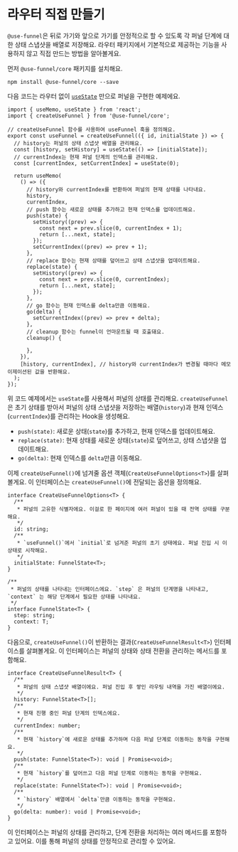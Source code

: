# 라우터 직접 만들기

`@use-funnel`은 뒤로 가기와 앞으로 가기를 안정적으로 할 수 있도록 각 퍼널 단계에 대한 상태 스냅샷을 배열로 저장해요. 라우터 패키지에서 기본적으로 제공하는 기능을 사용하지 않고 직접 만드는 방법을 알아볼게요.

먼저 `@use-funnel/core` 패키지를 설치해요.

```shell npm2yarn
npm install @use-funnel/core --save
```

다음 코드는 라우터 없이 [`useState`](https://ko.react.dev/reference/react/useState) 만으로 퍼널을 구현한 예제에요.

```tsx filename="src/hooks/useFunnel.ts"
import { useMemo, useState } from 'react';
import { createUseFunnel } from '@use-funnel/core';

// createUseFunnel 함수를 사용하여 useFunnel 훅을 정의해요.
export const useFunnel = createUseFunnel(({ id, initialState }) => {
  // history는 퍼널의 상태 스냅샷 배열을 관리해요.
  const [history, setHistory] = useState(() => [initialState]);
  // currentIndex는 현재 퍼널 단계의 인덱스를 관리해요.
  const [currentIndex, setCurrentIndex] = useState(0);

  return useMemo(
    () => ({
      // history와 currentIndex를 반환하여 퍼널의 현재 상태를 나타내요.
      history,
      currentIndex,
      // push 함수는 새로운 상태를 추가하고 현재 인덱스를 업데이트해요.
      push(state) {
        setHistory((prev) => {
          const next = prev.slice(0, currentIndex + 1);
          return [...next, state];
        });
        setCurrentIndex((prev) => prev + 1);
      },
      // replace 함수는 현재 상태를 덮어쓰고 상태 스냅샷을 업데이트해요.
      replace(state) {
        setHistory((prev) => {
          const next = prev.slice(0, currentIndex);
          return [...next, state];
        });
      },
      // go 함수는 현재 인덱스를 delta만큼 이동해요.
      go(delta) {
        setCurrentIndex((prev) => prev + delta);
      },
      // cleanup 함수는 funnel이 언마운트될 때 호출돼요.
      cleanup() {
        
      },
    }),
    [history, currentIndex], // history와 currentIndex가 변경될 때마다 메모이제이션된 값을 반환해요.
  );
});
```

위 코드 예제에서는 `useState`를 사용해서 퍼널의 상태를 관리해요. `createUseFunnel`은 초기 상태를 받아서 퍼널의 상태 스냅샷을 저장하는 배열(`history`)과 현재 인덱스(`currentIndex`)를 관리하는 Hook을 생성해요.

- `push(state)`: 새로운 상태(`state`)를 추가하고, 현재 인덱스를 업데이트해요.
- `replace(state)`: 현재 상태를 새로운 상태(`state`)로 덮어쓰고, 상태 스냅샷을 업데이트해요.
- `go(delta)`: 현재 인덱스를 `delta`만큼 이동해요.

이제 `createUseFunnel()`에 넘겨줄 옵션 객체(`CreateUseFunnelOptions<T>`)를 살펴볼게요. 이 인터페이스는 `createUseFunnel()`에 전달되는 옵션을 정의해요.

```tsx
interface CreateUseFunnelOptions<T> {
  /**
   * 퍼널의 고유한 식별자에요. 이걸로 한 페이지에 여러 퍼널이 있을 때 전역 상태를 구분해요.
   */
  id: string;
  /**
   * `useFunnel()`에서 `initial`로 넘겨준 퍼널의 초기 상태에요. 퍼널 진입 시 이 상태로 시작해요.
   */
  initialState: FunnelState<T>;
}

/**
 * 퍼널의 상태를 나타내는 인터페이스에요. `step` 은 퍼널의 단계명을 나타내고, `context` 는 해당 단계에서 필요한 상태를 나타내요.
 */
interface FunnelState<T> {
  step: string;
  context: T;
}
```

다음으로, `createUseFunnel()`이 반환하는 결과(`CreateUseFunnelResult<T>`) 인터페이스를 살펴볼게요. 이 인터페이스는 퍼널의 상태와 상태 전환을 관리하는 메서드를 포함해요.

```tsx
interface CreateUseFunnelResult<T> {
  /**
   * 퍼널의 상태 스냅샷 배열이에요. 퍼널 진입 후 쌓인 라우팅 내역을 가진 배열이에요.
   */
  history: FunnelState<T>[];
  /**
   * 현재 진행 중인 퍼널 단계의 인덱스에요.
   */
  currentIndex: number;
  /**
   * 현재 `history`에 새로운 상태를 추가하며 다음 퍼널 단계로 이동하는 동작을 구현해요.
   */
  push(state: FunnelState<T>): void | Promise<void>;
  /**
   * 현재 `history`를 덮어쓰고 다음 퍼널 단계로 이동하는 동작을 구현해요.
   */
  replace(state: FunnelState<T>): void | Promise<void>;
  /**
   * `history` 배열에서 `delta`만큼 이동하는 동작을 구현해요.
   */
  go(delta: number): void | Promise<void>;
}
```

이 인터페이스는 퍼널의 상태를 관리하고, 단계 전환을 처리하는 여러 메서드를 포함하고 있어요. 이를 통해 퍼널의 상태를 안정적으로 관리할 수 있어요.
